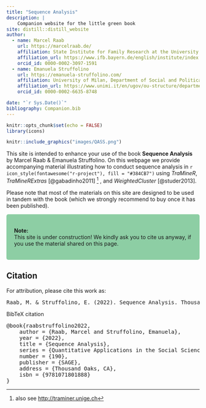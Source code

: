 ```yaml
---
title: "Sequence Analysis"
description: |
    Companion website for the little green book
site: distill::distill_website
author:
  - name: Marcel Raab
    url: https://marcelraab.de/
    affiliation: State Institute for Family Research at the University of Bamberg (ifb)
    affiliation_url: https://www.ifb.bayern.de/english/institute/index.php
    orcid_id: 0000-0002-3097-1591
  - name: Emanuela Struffolino
    url: https://emanuela-struffolino.com/
    affiliation: University of Milan, Department of Social and Political Sciences
    affiliation_url: https://www.unimi.it/en/ugov/ou-structure/department-social-and-political-sciences
    orcid_id: 0000-0002-6635-8748

date: "`r Sys.Date()`"
bibliography: Companion.bib
---
```


```r
knitr::opts_chunk$set(echo = FALSE)
library(icons)
```

::: {.floatting}

```r
knitr::include_graphics("images/QASS.png")
```

This site is intended to enhance your use of the book **Sequence Analysis** by Marcel Raab & Emanuela Struffolino. On this webpage we provide accompanying material illustrating how to conduct sequence analysis in `r icon_style(fontawesome("r-project"), fill = "#384CB7")` using *TraMineR*, *TraMineRExtras* [@gabadinho2011] ^[also see <http://traminer.unige.ch>] , and *WeightedCluster* [@studer2013].

Please note that most of the materials on this site are designed to be used in tandem with the book (which we strongly recommend to buy once it has been published).

:::


```{=html}
<style>
div.green { background-color:#8DCEA4; border-radius: 5px; padding: 20px;}
</style>
```

::: green
**Note:**<br> This site is under construction! We kindly ask you to cite us anyway, if you use the material shared on this page.
:::



## Citation {.appendix}

For attribution, please cite this work as:

<!-- <style>
div.green { background-color:#8DCEA4; border-radius: 3px; padding: 10px;}
</style>
<div class = "green">
**Raab, M. & Struffolino, E. (2022). Sequence Analysis. Thousand Oaks, CA: Sage.**
</div> -->

<pre class="citation-appendix short">
Raab, M. & Struffolino, E. (2022). Sequence Analysis. Thousand Oaks, CA: Sage.
</pre>

<p>BibTeX citation</p>
<pre class="citation-appendix long">@book{raabstruffolino2022,
	author = {Raab, Marcel and Struffolino, Emanuela},
	year = {2022},
	title = {Sequence Analysis},
	series = {Quantitative Applications in the Social Sciences},
	number = {190},
	publisher = {SAGE},
	address = {Thousand Oaks, CA},
	isbn = {9781071801888}
}</pre>

